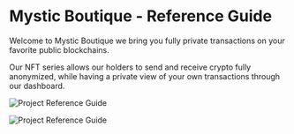 
# Mystic Boutique - Reference Guide

Welcome to Mystic Boutique we bring you fully private transactions on your favorite public blockchains.

Our NFT series allows our holders to send and receive crypto fully anonymized, while having a private view of your own transactions through our dashboard.
‍

<Bleed>![Project Reference Guide](../public/main1.png)</Bleed>

<Bleed>![Project Reference Guide](../public/main2.png)</Bleed>
